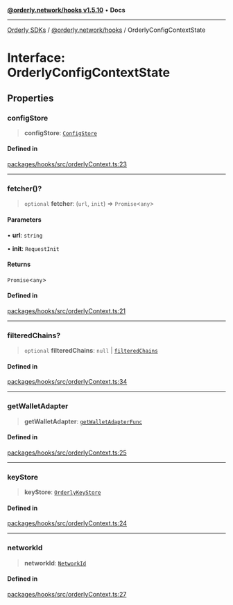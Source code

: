 [**@orderly.network/hooks v1.5.10**](/sdks/tech-doc/@orderly.network/hooks/README) • **Docs**

***

[Orderly SDKs](/sdks/tech-doc/packages) / [@orderly.network/hooks](/sdks/tech-doc/@orderly.network/hooks/README) / OrderlyConfigContextState

# Interface: OrderlyConfigContextState

## Properties

### configStore

> **configStore**: [`ConfigStore`](/sdks/tech-doc/@orderly.network/core/interfaces/ConfigStore)

#### Defined in

[packages/hooks/src/orderlyContext.ts:23](https://github.com/OrderlyNetwork/js-sdk/blob/554ae704783e3b83c40bb234a899e8f02987d9b6/packages/hooks/src/orderlyContext.ts#L23)

***

### fetcher()?

> `optional` **fetcher**: (`url`, `init`) => `Promise`\<`any`\>

#### Parameters

• **url**: `string`

• **init**: `RequestInit`

#### Returns

`Promise`\<`any`\>

#### Defined in

[packages/hooks/src/orderlyContext.ts:21](https://github.com/OrderlyNetwork/js-sdk/blob/554ae704783e3b83c40bb234a899e8f02987d9b6/packages/hooks/src/orderlyContext.ts#L21)

***

### filteredChains?

> `optional` **filteredChains**: `null` \| [`filteredChains`](../type-aliases/filteredChains)

#### Defined in

[packages/hooks/src/orderlyContext.ts:34](https://github.com/OrderlyNetwork/js-sdk/blob/554ae704783e3b83c40bb234a899e8f02987d9b6/packages/hooks/src/orderlyContext.ts#L34)

***

### getWalletAdapter

> **getWalletAdapter**: [`getWalletAdapterFunc`](../../core/type-aliases/getWalletAdapterFunc)

#### Defined in

[packages/hooks/src/orderlyContext.ts:25](https://github.com/OrderlyNetwork/js-sdk/blob/554ae704783e3b83c40bb234a899e8f02987d9b6/packages/hooks/src/orderlyContext.ts#L25)

***

### keyStore

> **keyStore**: [`OrderlyKeyStore`](../../core/interfaces/OrderlyKeyStore)

#### Defined in

[packages/hooks/src/orderlyContext.ts:24](https://github.com/OrderlyNetwork/js-sdk/blob/554ae704783e3b83c40bb234a899e8f02987d9b6/packages/hooks/src/orderlyContext.ts#L24)

***

### networkId

> **networkId**: [`NetworkId`](../../types/type-aliases/NetworkId)

#### Defined in

[packages/hooks/src/orderlyContext.ts:27](https://github.com/OrderlyNetwork/js-sdk/blob/554ae704783e3b83c40bb234a899e8f02987d9b6/packages/hooks/src/orderlyContext.ts#L27)
